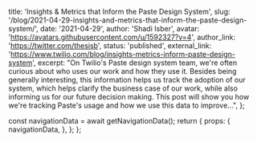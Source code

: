   title: 'Insights & Metrics that Inform the Paste Design System',
  slug: '/blog/2021-04-29-insights-and-metrics-that-inform-the-paste-design-system/',
  date: '2021-04-29',
  author: 'Shadi Isber',
  avatar: 'https://avatars.githubusercontent.com/u/1592327?v=4',
  author_link: 'https://twitter.com/thesisb',
  status: 'published',
  external_link: 'https://www.twilio.com/blog/insights-metrics-inform-paste-design-system',
  excerpt:
    "On Twilio's Paste design system team, we're often curious about who uses our work and how they use it. Besides being generally interesting, this information helps us track the adoption of our system, which helps clarify the business case of our work, while also informing us for our future decision making. This post will show you how we're tracking Paste's usage and how we use this data to improve...",
};



  const navigationData = await getNavigationData();
  return {
    props: {
      navigationData,
    },
  };
};
